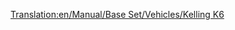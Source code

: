 [[Translation:en/Manual/Base Set/Vehicles/Kelling K6]]

{{es/Aeronaves|Nombre=Kelling K6
|Imagen=[[File:en/KellingK6.png|Kelling K6]]
|Precio=73.828 € (36.914 £)
|Velocidad=947 km/h (592 mph)
|Coste-anual=11.812 € (5,906 £)
|Diseño=2026
|Duración=22
|Capacidad=110 pasajeros y 25 sacos de correo
|
|Descripción=Avión futurista. Kelling es una empresa desconocida.
|Vida-real=Ficticio
}}